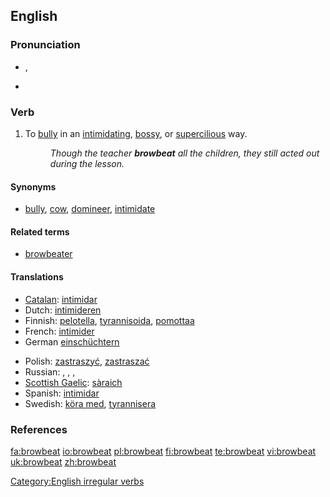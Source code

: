 {{was wotd|2008|January|12}}

==English==

===Pronunciation===
* {{a|RP|US}} {{IPA|/ˈbrɑʊ.biːt/}}, {{SAMPA|/"braU.bi:t/}}
* {{audio|en-us-browbeat.ogg|Audio (US)}}

===Verb===
{{en-verb|browbeats|browbeating|browbeat|browbeaten}}

# {{transitive}} To [[bully]] in an [[intimidating]], [[bossy]], or [[supercilious]] way.
#: ''Though the teacher '''browbeat''' all the children, they still acted out during the lesson.'' 

====Synonyms====
* {{sense|to bully in an intimidating way}} [[bully]], [[cow]], [[domineer]], [[intimidate]]

====Related terms====
* [[browbeater]]

====Translations====
{{trans-top|to bully in an intimidating way}}
* [[Catalan]]: [[intimidar]]
* Dutch: [[intimideren]]
* Finnish: [[pelotella]], [[tyrannisoida]], [[pomottaa]]
* French: [[intimider]]
* German [[einschüchtern]]
{{trans-mid}}
* Polish: [[zastraszyć]], [[zastraszać]]
* Russian: {{t+|ru|запугивать|sc=Cyrl|tr=zapúgivat'}}, {{t+|ru|пугать|sc=Cyrl|tr=pugát'}}, {{t+|ru|стращать|sc=Cyrl|tr=strashát'}}, {{t+|ru|наводить страх|sc=Cyrl|tr=navodít' stragh}}
* [[Scottish Gaelic]]: [[sàraich]]
* Spanish: [[intimidar]]
* Swedish: [[köra med]], [[tyrannisera]]
{{trans-bottom}}

===References===
{{R:Century 1911}}
{{R:Webster 1913}}

[[Category:English irregular verbs]]

[[fa:browbeat]]
[[io:browbeat]]
[[pl:browbeat]]
[[fi:browbeat]]
[[te:browbeat]]
[[vi:browbeat]]
[[uk:browbeat]]
[[zh:browbeat]]
